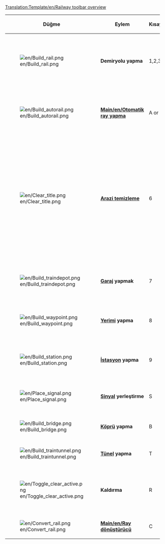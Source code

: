 <noinclude>[[Translation:Template/en/Railway toolbar overview]]{{en/-}}</noinclude>
{|{{wikitable}}
|- style="background:#efefef"
!width='100' |Düğme
!width='150' |Eylem
!Kısayol
!Açıklama

|-
|[[File:en/Build rail.png]]
|'''Demiryolu yapma'''
|1,2,3,4
|Seçilen yönde parçalar oluşturur, çapraz olmayan parçalar için tıklayıp sürükleyebilirsiniz. Yine de [[Main/en/Otomatik ray yapma]] aracı kadar verimli değildir.

|-
|[[File:en/Build autorail.png]]
|'''[[Main/en/Otomatik ray yapma]]'''
|A or 5
|Herhangi bir yönde parça oluşturmak için çok verimli bir araç (ilk başta kullanımı zor olsa da). Ctrl tuşuna basıldığında kullanılırsa, parçaları kolayca kaldırır.
|-
|[[File:en/Clear title.png]]
|'''[[Main/en/Çevre düzeni|Arazi temizleme]]'''
|6
|Dinamit aracı, yanlış yaptığınız kendi parçanızın karelerini ya da yolunuza çıkan herhangi bir şeyi temizlemek için kullanılır.[[Main/en/Stations|İstasyona]] tıklamanın, üzerinde tren olmadığı zaman tüm istasyonu kaldıracağını unutmayın. İstasyon parçalarını tek tek kaldırmak için [R] + İstasyon [[File:en/Toggle clear active.png]]+[[File:en/Build station.png]] tuşlarını eş zamanlı kullanın.

|-
|[[File:en/Build traindepot.png]]
|'''[[Main/en/Depots|Garaj]] yapmak'''
|7
|Oluşturulacak [[Main/en/Depots|garaj]] yönünü ve hangi yöne bakacağınızı seçmeniz için [[Main/en/Depots|garaj]] oluşturma penceresini açar.

|-
|[[File:en/Build waypoint.png]]
|'''[[Main/en/Waypoints|Yerimi]] yapma'''
|8
|Demiryolu hattı üzerinde bir geçiş noktası oluşturmanıza olanak sağlar.

|-
|[[File:en/Build station.png]]
|'''[[Main/en/Stations|İstasyon]] yapma'''
|9
|Oluşturulacak bir [[Main/en/Stations|istasyonun]] boyutu ve yönü seçmeniz için [[Main/en/Stations|İstasyon]] oluşturma penceresini açar.

|-
|[[File:en/Place signal.png]]
|'''[[Main/en/Signals|Sinyal]] yerleştirme'''
|S
|Raylara çeşitli trafik [[Main/en/sinyalleri]] yerleştirmenizi sağlar

|-
|[[File:en/Build bridge.png]]
|'''[[Main/en/Bridges|Köprü]] yapma'''
|B
|Demiryolu [[Main/en/köprüleri]] inşa etmenizi sağlar

|-
|[[File:en/Build traintunnel.png]]
|'''[[Main/en/Tunnels|Tünel]] yapma'''
|T
|Yeraltı [[Main/en/tünelleri]] inşa etmenizi sağlar

|-
|[[File:en/Toggle clear active.png]]
|'''Kaldırma'''
|R
|Kaldırmak için başka bir araç seçtikten sonra bu düğmeye tıklayın. Örneğin bir raydan ya da istasyonlardan sinyalleri tek tek kaldırabilirsiniz.

|-
|[[File:en/Convert rail.png]]
|'''[[Main/en/Ray dönüştürücü]]'''
|C
|Rayları bir türden seçili olan türe dönüştürür.

|}